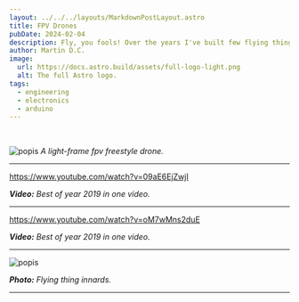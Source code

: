 ```yaml
---
layout: ../../../layouts/MarkdownPostLayout.astro
title: FPV Drones
pubDate: 2024-02-04
description: Fly, you fools! Over the years I've built few flying things.
author: Martin D.C.
image:
  url: https://docs.astro.build/assets/full-logo-light.png
  alt: The full Astro logo.
tags:
  - engineering
  - electronics
  - arduino
---
```


<br/>

![popis](drone2.jpg)
*A light-frame fpv freestyle drone.*

---

https://www.youtube.com/watch?v=09aE6EjZwjI

***Video:** Best of year 2019 in one video.*

---

https://www.youtube.com/watch?v=oM7wMns2duE

***Video:** Best of year 2019 in one video.*

---

![popis](drone3.jpg)

***Photo:** Flying thing innards.*

---
